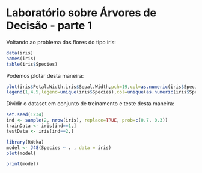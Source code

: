 Laboratório sobre Árvores de Decisão - parte 1
========================================================

Voltando ao problema das flores do tipo iris:

```r
data(iris)
names(iris)
table(iris$Species)
```

Podemos plotar desta maneira:

```r
plot(iris$Petal.Width,iris$Sepal.Width,pch=19,col=as.numeric(iris$Species)) 
legend(1,4.5,legend=unique(iris$Species),col=unique(as.numeric(iris$Species)),pch=19)
```

Dividir o dataset em conjunto de treinamento e teste desta maneira:

````r
set.seed(1234)
ind <- sample(2, nrow(iris), replace=TRUE, prob=c(0.7, 0.3))
trainData <- iris[ind==1,]
testData <- iris[ind==2,]
````


```r
library(RWeka)
model <- J48(Species ~ . , data = iris)
plot(model)
```

````r
print(model)
````